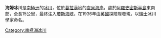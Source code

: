 {{Unreferenced|time=2018-07-02T13:35:35+00:00}}
{{coord|67|28|S|66|55|W|source:GNIS|display=title}}

'''海姆冰川'''是[[南極洲|南極洲]]的[[冰川|冰川]]，位於[[葛拉漢地|葛拉漢地]]的[[盧貝海岸|盧貝海岸]]，處於[[阿羅史密斯半島|阿羅史密斯半島]]東南部，全長15公里，最終注入[[瓊斯海峽|瓊斯海峽]]，在1936年由[[英國|英國]]探險隊發現，以[[瑞士|瑞士]]冰川學家命名。

{{DEFAULTSORT:Heim Glacier}}
[[Category:南極洲冰川|Category:南極洲冰川]]


{{LoubetCoast-geo-stub}}